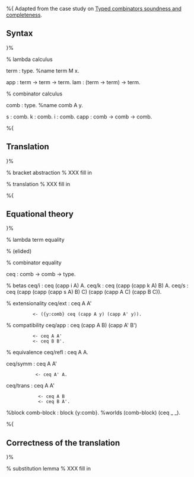 %{
Adapted from the case study on [[Typed combinators soundness and completeness]].

== Syntax ==

}%

% lambda calculus

term : type.                    %name term M x.

app : term -> term -> term.
lam : (term -> term) -> term.


% combinator calculus

comb : type.                    %name comb A y.

s : comb.
k : comb.
i : comb.
capp : comb -> comb -> comb.



%{

== Translation ==

}%

% bracket abstraction
% XXX fill in

% translation
% XXX fill in


%{

== Equational theory ==

}%

% lambda term equality

% (elided)

% combinator equality

ceq : comb -> comb -> type.

% betas
ceq/i : ceq (capp i A) A.
ceq/k : ceq (capp (capp k A) B) A.
ceq/s : ceq (capp (capp (capp s A) B) C) (capp (capp A C) (capp B C)).

% extensionality
ceq/ext : ceq A A'
           <- ({y:comb} ceq (capp A y) (capp A' y)).

% compatibility
ceq/app : ceq (capp A B) (capp A' B')
           <- ceq A A'
           <- ceq B B'.

% equivalence
ceq/refl : ceq A A.

ceq/symm : ceq A A'
            <- ceq A' A.

ceq/trans : ceq A A'
             <- ceq A B
             <- ceq B A'.

%block comb-block : block {y:comb}.
%worlds (comb-block) (ceq _ _).

%{

== Correctness of the translation ==

}%

% substitution lemma
% XXX fill in